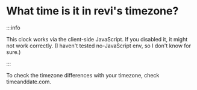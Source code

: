 <!--
SPDX-FileCopyrightText: (C) 2024 Hong Yongmin (https://revi.xyz/) <yewon@revi.email>

SPDX-License-Identifier: LicenseRef-CC-BY-ND-2.0-KR
-->

# What time is it in revi's timezone?


:::info

This clock works via the client-side JavaScript.
If you disabled it, it might not work correctly.
(I haven't tested no-JavaScript env, so I don't know for sure.)

:::

<!-- markdownlint-disable -->

<Clock />

<!-- markdownlint-enable -->

<!-- When you update timezone here... -->
<!-- update ../src/components/timer/index.js as well. -->

To check the timezone differences with your timezone,
check <Link to="https://www.timeanddate.com/time/zones/kst">timeanddate.com</Link>.
